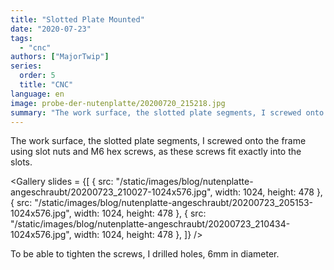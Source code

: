 ```yaml
---
title: "Slotted Plate Mounted"
date: "2020-07-23"
tags: 
  - "cnc"
authors: ["MajorTwip"]
series:
  order: 5
  title: "CNC"
language: en
image: probe-der-nutenplatte/20200720_215218.jpg
summary: "The work surface, the slotted plate segments, I screwed onto the frame using slot nuts and M6 hex screws, as these screws fit exactly into the slots."
---
```


The work surface, the slotted plate segments, I screwed onto the frame using slot nuts and M6 hex screws, as these screws fit exactly into the slots.


<Gallery slides = {[
  { src: "/static/images/blog/nutenplatte-angeschraubt/20200723_210027-1024x576.jpg", width: 1024, height: 478 },
  { src: "/static/images/blog/nutenplatte-angeschraubt/20200723_205153-1024x576.jpg", width: 1024, height: 478 },
  { src: "/static/images/blog/nutenplatte-angeschraubt/20200723_210434-1024x576.jpg", width: 1024, height: 478 },
]} />


To be able to tighten the screws, I drilled holes, 6mm in diameter.
